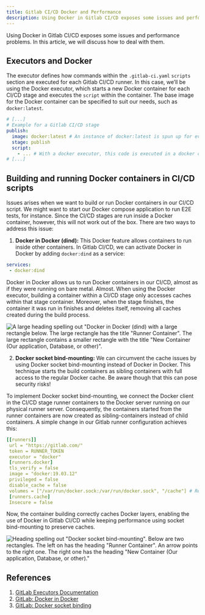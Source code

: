 ```yaml
---
title: Gitlab CI/CD Docker and Performance
description: Using Docker in Gitlab CI/CD exposes some issues and performance problems. In this article, we will discuss how to deal with them.
---
```



Using Docker in Gitlab CI/CD exposes some issues and performance problems. In this article, we will discuss how to deal with them.

## Executors and Docker

The executor defines how commands within the `.gitlab-ci.yaml` `scripts` section are executed for each Gitlab CI/CD runner. In this case, we’ll be using the Docker executor, which starts a new Docker container for each CI/CD stage and executes the `script` within the container. The base image for the Docker container can be specified to suit our needs, such as `docker:latest`.

```yaml
# [...]
# Example for a Gitlab CI/CD stage
publish:
  image: docker:latest # An instance of docker:latest is spun up for every stage
  stage: publish
  script:
    - ... # With a docker executor, this code is executed in a docker container
# [...]
```

## Building and running Docker containers in CI/CD scripts

Issues arises when we want to build or run Docker containers in our CI/CD script. We might want to start our Docker compose application to run E2E tests, for instance. Since the CI/CD stages are run inside a Docker container, however, this will not work out of the box. There are two ways to address this issue:

1. **Docker in Docker (dind):** This Docker feature allows containers to run inside other containers. In Gitlab CI/CD, we can activate Docker in Docker by adding `docker:dind` as a service:

```yaml
services:
 - docker:dind
```

Docker in Docker allows us to run Docker containers in our CI/CD, almost as if they were running on bare metal. Almost. When using the Docker executor, building a container within a CI/CD stage only accesses caches within that stage container. Moreover, when the stage finishes, the container it was run in finishes and deletes itself, removing all caches created during the build process.

![A large heading spelling out "Docker in Docker (dind) with a large rectangle below. The large rectangle has the title "Runner Container". The large rectangle contains a smaller rectangle with the title "New Container (Our application, Database, or other)".](../../../assets/blog-posts/2023-07-06-gitlab-ci-cd-docker-and-performance/docker-in-docker.png)

<FigCaption caption="Docker in Docker starts our containers within the Gitlab CI/CD stage runner container."/>

2. **Docker socket bind-mounting:** We can circumvent the cache issues by using Docker socket bind-mounting instead of Docker in Docker. This technique starts the build containers as sibling containers with full access to the regular Docker cache. Be aware though that this can pose security risks!

To implement Docker socket bind-mounting, we connect the Docker client in the CI/CD stage runner containers to the Docker server running on our physical runner server. Consequently, the containers started from the runner containers are now created as sibling-containers instead of child containers. A simple change in our Gitlab runner configuration achieves this:

```yaml
[[runners]]
 url = "https://gitlab.com/"
 token = RUNNER_TOKEN
 executor = "docker"
 [runners.docker]
 tls_verify = false
 image = "docker:19.03.12"
 privileged = false
 disable_cache = false
 volumes = ["/var/run/docker.sock:/var/run/docker.sock", "/cache"] # Required for Docker socket mounting
 [runners.cache]
 Insecure = false
```

Now, the container building correctly caches Docker layers, enabling the use of Docker in Gitlab CI/CD while keeping performance using socket bind-mounting to preserve caches.

![Heading spelling out "Docker socket bind-mounting". Below are two rectangles. The left on has the heading "Runner Container". An arrow points to the right one. The right one has the heading "New Container (Our application, Database, or other)."](../../../assets/blog-posts/2023-07-06-gitlab-ci-cd-docker-and-performance/docker-socket-bind-mounting.png)
<FigCaption caption="Docker socket bind-mounting starts our containers as sibling containers on the physical server."/>

## References

1. [GitLab Executors Documentation](https://medium.com/r/?url=https%3A%2F%2Fdocs.gitlab.com%2Frunner%2Fexecutors%2F)
2. [GitLab: Docker in Docker](https://docs.gitlab.com/ee/ci/docker/using_docker_build.html#use-docker-in-docker)
3. [GitLab: Docker socket binding](https://docs.gitlab.com/ee/ci/docker/using_docker_build.html#use-docker-socket-binding)
